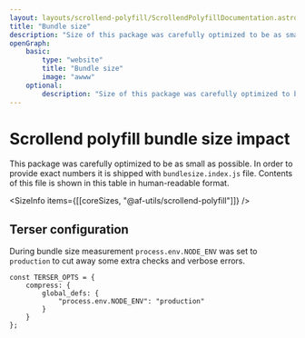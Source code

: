 ```yaml
---
layout: layouts/scrollend-polyfill/ScrollendPolyfillDocumentation.astro
title: "Bundle size"
description: "Size of this package was carefully optimized to be as small as possible."
openGraph:
    basic:
        type: "website"
        title: "Bundle size"
        image: "awww"
    optional:
        description: "Size of this package was carefully optimized to be as small as possible."
---
```



# Scrollend polyfill bundle size impact

This package was carefully optimized to be as small as possible.
In order to provide exact numbers it is shipped with `bundlesize.index.js` file.
Contents of this file is shown in this table in human-readable format.

<SizeInfo items={[[coreSizes, "@af-utils/scrollend-polyfill"]]} />

## Terser configuration

During bundle size measurement `process.env.NODE_ENV` was set to `production`
to cut away some extra checks and verbose errors.

```tsx
const TERSER_OPTS = {
    compress: {
        global_defs: {
            "process.env.NODE_ENV": "production"
        }
    }
};
```
